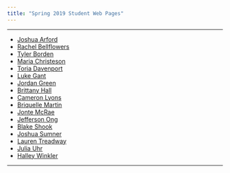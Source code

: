 ```yaml
---
title: "Spring 2019 Student Web Pages"
---
```


<hr>

* [Joshua Arford](https://arfordjs.github.io/)
* [Rachel Bellflowers](https://rebellflowers.github.io/)
* [Tyler Borden](https://bordentb.github.io/)
* [Maria Christeson](https://mariachristeson.github.io)
* [Toria Davenport](https://toriadavenport.github.io/)
* [Luke Gant](https://gantwl.github.io/)
* [Jordan Green](https://jdgreene.github.io/)
* [Brittany Hall](https://brittanymsh.github.io/)
* [Cameron Lyons](cameronlyons.github.io)
* [Briquelle Martin](https://briquellemartin.github.io)
* [Jonte McRae](https://mcraejm.github.io/)
* [Jefferson Ong](https://ongjk.github.io/)
* [Blake Shook](https://shookbc1.github.io)
* [Joshua Sumner](https://joshuasumner.github.io)
* [Lauren Treadway](https://laurentreadway.github.io)
* [Julia Uhr](https://juliaurh.github.io/)
* [Halley Winkler](https://winklerhr.github.io/)

<hr>